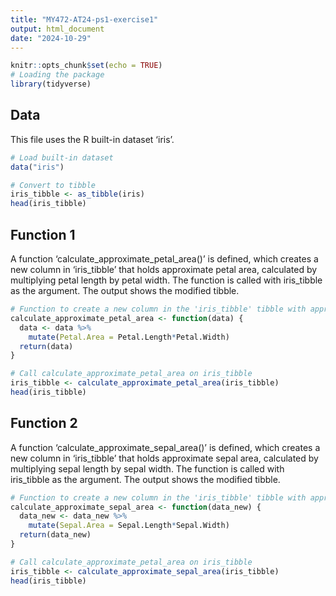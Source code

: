 ```yaml
---
title: "MY472-AT24-ps1-exercise1"
output: html_document
date: "2024-10-29"
---
```


```r
knitr::opts_chunk$set(echo = TRUE)
# Loading the package
library(tidyverse)
```

## Data
This file uses the R built-in dataset 'iris'.
```r
# Load built-in dataset
data("iris")

# Convert to tibble
iris_tibble <- as_tibble(iris)
head(iris_tibble)
```

## Function 1
A function 'calculate_approximate_petal_area()' is defined, which creates a new column in 'iris_tibble' that holds approximate petal area, calculated by multiplying petal length by petal width. The function is called with iris_tibble as the argument. The output shows the modified tibble.
```r
# Function to create a new column in the 'iris_tibble' tibble with approximate petal area, calculated by multiplying petal length by petal width.
calculate_approximate_petal_area <- function(data) {
  data <- data %>%
    mutate(Petal.Area = Petal.Length*Petal.Width)
  return(data)
}

# Call calculate_approximate_petal_area on iris_tibble
iris_tibble <- calculate_approximate_petal_area(iris_tibble)
head(iris_tibble)
```

## Function 2
A function 'calculate_approximate_sepal_area()' is defined, which creates a new column in 'iris_tibble' that holds approximate sepal area, calculated by multiplying sepal length by sepal width. The function is called with iris_tibble as the argument. The output shows the modified tibble.
```r
# Function to create a new column in the 'iris_tibble' tibble with approximate sepal area, calculated by multiplying sepal length by sepal width.
calculate_approximate_sepal_area <- function(data_new) {
  data_new <- data_new %>%
    mutate(Sepal.Area = Sepal.Length*Sepal.Width)
  return(data_new)
}

# Call calculate_approximate_petal_area on iris_tibble
iris_tibble <- calculate_approximate_sepal_area(iris_tibble)
head(iris_tibble)
```